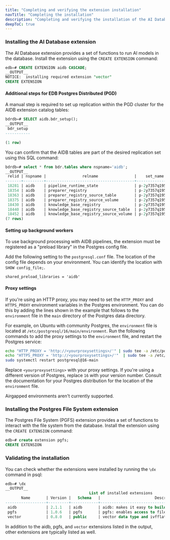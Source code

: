 ```yaml
---
title: "Completing and verifying the extension installation"
navTitle: "Completing the installation"
description: "Completing and verifying the installation of the AI Database and Postgres File System extensions."
deepToC: true
---
```


### Installing the AI Database extension

The AI Database extension provides a set of functions to run AI models in the database. Install the extension using the `CREATE EXTENSION` command:

```sql
edb=# CREATE EXTENSION aidb CASCADE;
__OUTPUT__
NOTICE:  installing required extension "vector"
CREATE EXTENSION
```

#### Additional steps for EDB Postgres Distributed (PGD)
A manual step is required to set up replication within the PGD cluster for the AIDB extension catalog tables:

```sql
bdrdb=# SELECT aidb.bdr_setup();
__OUTPUT__
 bdr_setup
-----------

(1 row)
```

You can confirm that the AIDB tables are part of the desired replication set using this SQL command:
```sql
bdrdb=# select * from bdr.tables where nspname='aidb';
__OUTPUT__
 relid | nspname |                relname                |    set_name    |             set_ops             | rel_columns | row_filter | conflict_detection
-------+---------+---------------------------------------+----------------+---------------------------------+-------------+------------+--------------------
 18281 | aidb    | pipeline_runtime_state                | p-2y7357q195-a | {INSERT,UPDATE,DELETE,TRUNCATE} |             |            | row_origin
 18354 | aidb    | preparer_registry                     | p-2y7357q195-a | {INSERT,UPDATE,DELETE,TRUNCATE} |             |            | row_origin
 18363 | aidb    | preparer_registry_source_table        | p-2y7357q195-a | {INSERT,UPDATE,DELETE,TRUNCATE} |             |            | row_origin
 18375 | aidb    | preparer_registry_source_volume       | p-2y7357q195-a | {INSERT,UPDATE,DELETE,TRUNCATE} |             |            | row_origin
 18430 | aidb    | knowledge_base_registry               | p-2y7357q195-a | {INSERT,UPDATE,DELETE,TRUNCATE} |             |            | row_origin
 18440 | aidb    | knowledge_base_registry_source_table  | p-2y7357q195-a | {INSERT,UPDATE,DELETE,TRUNCATE} |             |            | row_origin
 18452 | aidb    | knowledge_base_registry_source_volume | p-2y7357q195-a | {INSERT,UPDATE,DELETE,TRUNCATE} |             |            | row_origin
(7 rows)
```

#### Setting up background workers
To use background processing with AIDB pipelines, the extension must be registered as a "preload library" in the Postgres config file.

Add the following setting to the `postgresql.conf` file. The location of the config file depends on your environment. You can identify the location with `SHOW config_file;`.

```
shared_preload_libraries = 'aidb'
```

#### Proxy settings

If you're using an HTTP proxy, you may need to set the `HTTP_PROXY` and `HTTPS_PROXY` environment variables in the Postgres environment. You can do this by adding the lines shown in the example that follows to the `environment` file in the `main` directory of the Postgres data directory.

For example, on Ubuntu with community Postgres, the `environment` file is located at `/etc/postgresql/16/main/environment`. Run the following commands to add the proxy settings to the `environment` file, and restart the Postgres service:

```bash
echo "HTTP_PROXY = 'http://<yourproxysettings>/'" | sudo tee -a /etc/postgresql/16/main/environment
echo "HTTPS_PROXY = 'http://<yourproxysettings>/'"  | sudo tee -a /etc/postgresql/16/main/environment
sudo systemctl restart postgresql@16-main
```

Replace `<yourproxysettings>` with your proxy settings. If you're using a different version of Postgres, replace `16` with your version number. Consult the documentation for your Postgres distribution for the location of the `environment` file.

Airgapped environments aren't currently supported.

### Installing the Postgres File System extension

The Postgres File System (PGFS) extension provides a set of functions to interact with the file system from the database. Install the extension using the `CREATE EXTENSION` command:

```sql
edb=# create extension pgfs;
CREATE EXTENSION
```

### Validating the installation

You can check whether the extensions were installed by running the `\dx` command in psql:

```sql
edb=# \dx
__OUTPUT__
                                     List of installed extensions
       Name       | Version |   Schema   |                        Description
------------------+---------+------------+------------------------------------------------------------
 aidb             | 2.1.1   | aidb       | aidb: makes it easy to build AI applications with postgres
 pgfs             | 1.0.6   | pgfs       | pgfs: enables access to filesystem-like storage locations
 vector           | 0.8.0   | public     | vector data type and ivfflat and hnsw access methods
```

In addition to the aidb, pgfs, and `vector` extensions listed in the output, other extensions are typically listed as well.
